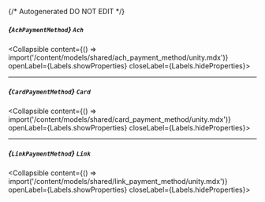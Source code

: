{/* Autogenerated DO NOT EDIT  */}

##### *{`AchPaymentMethod`}* `Ach`
<Collapsible content={() => import('/content/models/shared/ach_payment_method/unity.mdx')} openLabel={Labels.showProperties} closeLabel={Labels.hideProperties}>
</Collapsible>

---
##### *{`CardPaymentMethod`}* `Card`
<Collapsible content={() => import('/content/models/shared/card_payment_method/unity.mdx')} openLabel={Labels.showProperties} closeLabel={Labels.hideProperties}>
</Collapsible>

---
##### *{`LinkPaymentMethod`}* `Link`
<Collapsible content={() => import('/content/models/shared/link_payment_method/unity.mdx')} openLabel={Labels.showProperties} closeLabel={Labels.hideProperties}>
</Collapsible>


